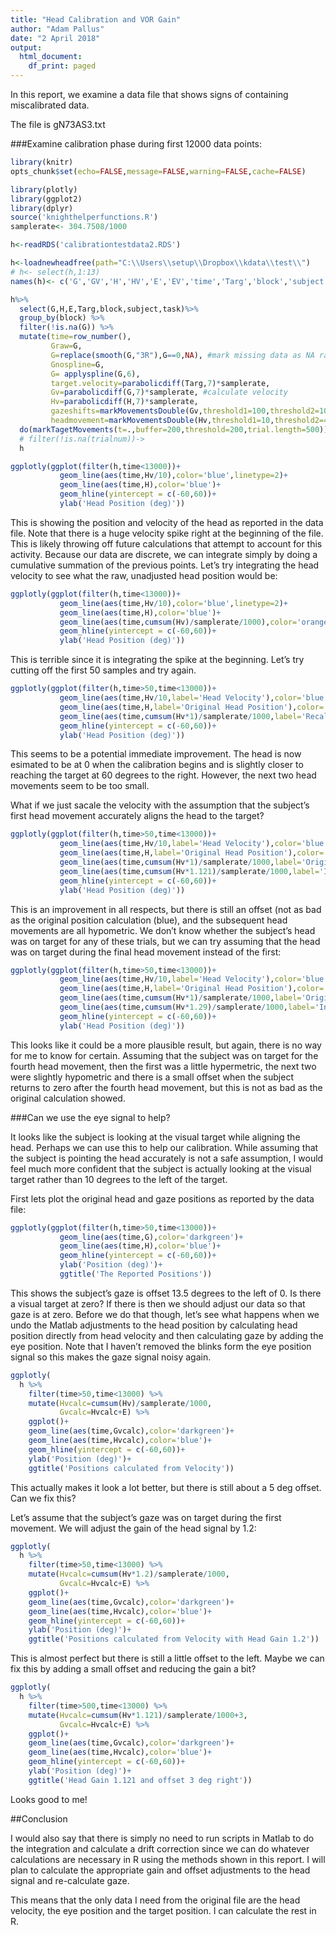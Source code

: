 ```yaml
---
title: "Head Calibration and VOR Gain"
author: "Adam Pallus"
date: "2 April 2018"
output:
  html_document:
    df_print: paged
---
```


In this report, we examine a data file that shows signs of containing miscalibrated data.

The file is gN73AS3.txt

###Examine calibration phase during first 12000 data points:
```r
library(knitr)
opts_chunk$set(echo=FALSE,message=FALSE,warning=FALSE,cache=FALSE)
```

```r
library(plotly)
library(ggplot2)
library(dplyr)
source('knighthelperfunctions.R')
samplerate<- 304.7508/1000

```

```r
h<-readRDS('calibrationtestdata2.RDS')
```


```r
h<-loadnewheadfree(path="C:\\Users\\setup\\Dropbox\\kdata\\test\\")
# h<- select(h,1:13)
names(h)<- c('G','GV','H','HV','E','EV','time','Targ','block','subject','blocknum','task')

h%>%
  select(G,H,E,Targ,block,subject,task)%>%
  group_by(block) %>%
  filter(!is.na(G)) %>%
  mutate(time=row_number(),
         Graw=G,
         G=replace(smooth(G,"3R"),G==0,NA), #mark missing data as NA rather than 0
         Gnospline=G,
         G= applyspline(G,6),
         target.velocity=parabolicdiff(Targ,7)*samplerate,
         Gv=parabolicdiff(G,7)*samplerate, #calculate velocity
         Hv=parabolicdiff(H,7)*samplerate,
         gazeshifts=markMovementsDouble(Gv,threshold1=100,threshold2=10),
         headmovement=markMovementsDouble(Hv,threshold1=10,threshold2=4)) %>%
  do(markTagetMovements(t=.,buffer=200,threshold=200,trial.length=500))->#%>%
  # filter(!is.na(trialnum))->
  h
```

```r
ggplotly(ggplot(filter(h,time<13000))+
           geom_line(aes(time,Hv/10),color='blue',linetype=2)+
           geom_line(aes(time,H),color='blue')+
           geom_hline(yintercept = c(-60,60))+
           ylab('Head Position (deg)'))
```

This is showing the position and velocity of the head as reported in the data file. Note that there is a huge velocity spike right at the beginning of the file. This is likely throwing off future calculations that attempt to account for this activity. Because our data are discrete, we can integrate simply by doing a cumulative summation of the previous points. Let's try integrating the head velocity to see what the raw, unadjusted head position would be:



```r
ggplotly(ggplot(filter(h,time<13000))+
           geom_line(aes(time,Hv/10),color='blue',linetype=2)+
           geom_line(aes(time,H),color='blue')+
           geom_line(aes(time,cumsum(Hv)/samplerate/1000),color='orange')+
           geom_hline(yintercept = c(-60,60))+
           ylab('Head Position (deg)'))
```

This is terrible since it is integrating the spike at the beginning. Let's try cutting off the first 50 samples and try again. 

```r

ggplotly(ggplot(filter(h,time>50,time<13000))+
           geom_line(aes(time,Hv/10,label='Head Velocity'),color='blue',linetype=2)+
           geom_line(aes(time,H,label='Original Head Position'),color='blue')+
           geom_line(aes(time,cumsum(Hv*1)/samplerate/1000,label='Recalculated Head Position'),color='orange')+
           geom_hline(yintercept = c(-60,60))+
           ylab('Head Position (deg)'))
```

This seems to be a potential immediate improvement. The head is now esimated to be at 0 when the calibration begins and is slightly closer to reaching the target at 60 degrees to the right. However, the next two head movements seem to be too small. 

What if we just sacale the velocity with the assumption that the subject's first head movement accurately aligns the head to the target?

```r
ggplotly(ggplot(filter(h,time>50,time<13000))+
           geom_line(aes(time,Hv/10,label='Head Velocity'),color='blue',linetype=2)+
           geom_line(aes(time,H,label='Original Head Position'),color='blue')+
           geom_line(aes(time,cumsum(Hv*1)/samplerate/1000,label='Original Recalc'),color='gray50')+
           geom_line(aes(time,cumsum(Hv*1.121)/samplerate/1000,label='Increased Gain'),color='orange')+
           geom_hline(yintercept = c(-60,60))+
           ylab('Head Position (deg)'))
```

This is an improvement in all respects, but there is still an offset (not as bad as the original position calculation (blue), and the subsequent head movements are all hypometric. We don't know whether the subject's head was on target for any of these trials, but we can try assuming that the head was on target during the final head movement instead of the first:

```r

ggplotly(ggplot(filter(h,time>50,time<13000))+
           geom_line(aes(time,Hv/10,label='Head Velocity'),color='blue',linetype=2)+
           geom_line(aes(time,H,label='Original Head Position'),color='blue')+
           geom_line(aes(time,cumsum(Hv*1)/samplerate/1000,label='Original Recalc'),color='gray50')+
           geom_line(aes(time,cumsum(Hv*1.29)/samplerate/1000,label='Increased Gain More'),color='orange')+
           geom_hline(yintercept = c(-60,60))+
           ylab('Head Position (deg)'))
```

This looks like it could be a more plausible result, but again, there is no way for me to know for certain. Assuming that the subject was on target for the fourth head movement, then the first was a little hypermetric, the next two were slightly hypometric and there is a small offset when the subject returns to zero after the fourth head movement, but this is not as bad as the original calculation showed.




###Can we use the eye signal to help?

It looks like the subject is looking at the visual target while aligning the head. Perhaps we can use this to help our calibration. While assuming that the subject is pointing the head accurately is not a safe assumption, I would feel much more confident that the subject is actually looking at the visual target rather than 10 degrees to the left of the target.

First lets plot the original head and gaze positions as reported by the data file:


```r
ggplotly(ggplot(filter(h,time>50,time<13000))+
           geom_line(aes(time,G),color='darkgreen')+
           geom_line(aes(time,H),color='blue')+
           geom_hline(yintercept = c(-60,60))+
           ylab('Position (deg)')+
           ggtitle('The Reported Positions'))
```

This shows the subject's gaze is offset 13.5 degrees to the left of 0. Is there a visual target at zero? If there is then we should adjust our data so that gaze is at zero. Before we do that though, let's see what happens when we undo the Matlab adjustments to the head position by calculating head position directly from head velocity and then calculating gaze by adding the eye position. Note that I haven't removed the blinks form the eye position signal so this makes the gaze signal noisy again.

```r
ggplotly(
  h %>%
    filter(time>50,time<13000) %>%
    mutate(Hvcalc=cumsum(Hv)/samplerate/1000,
           Gvcalc=Hvcalc+E) %>%
    ggplot()+
    geom_line(aes(time,Gvcalc),color='darkgreen')+
    geom_line(aes(time,Hvcalc),color='blue')+
    geom_hline(yintercept = c(-60,60))+
    ylab('Position (deg)')+
    ggtitle('Positions calculated from Velocity'))
```

This actually makes it look a lot better, but there is still about a 5 deg offset. Can we fix this?

Let's assume that the subject's gaze was on target during the first movement. We will adjust the gain of the head signal by 1.2:

```r
ggplotly(
  h %>%
    filter(time>50,time<13000) %>%
    mutate(Hvcalc=cumsum(Hv*1.2)/samplerate/1000,
           Gvcalc=Hvcalc+E) %>%
    ggplot()+
    geom_line(aes(time,Gvcalc),color='darkgreen')+
    geom_line(aes(time,Hvcalc),color='blue')+
    geom_hline(yintercept = c(-60,60))+
    ylab('Position (deg)')+
    ggtitle('Positions calculated from Velocity with Head Gain 1.2'))
```

This is almost perfect but there is still a little offset to the left. Maybe we can fix this by adding a small offset and reducing the gain a bit?

```r
ggplotly(
  h %>%
    filter(time>500,time<13000) %>%
    mutate(Hvcalc=cumsum(Hv*1.121)/samplerate/1000+3,
           Gvcalc=Hvcalc+E) %>%
    ggplot()+
    geom_line(aes(time,Gvcalc),color='darkgreen')+
    geom_line(aes(time,Hvcalc),color='blue')+
    geom_hline(yintercept = c(-60,60))+
    ylab('Position (deg)')+
    ggtitle('Head Gain 1.121 and offset 3 deg right'))
```

Looks good to me!

##Conclusion

I would also say that there is simply no need to run scripts in Matlab to do the integration and calculate a drift correction since we can do whatever calculations are necessary in R using the methods shown in this report. I will plan to calculate the appropriate gain and offset adjustments to the head signal and re-calculate gaze. 

This  means that the only data I need from the original file are the head velocity, the eye position and the target position. I can calculate the rest in R. 